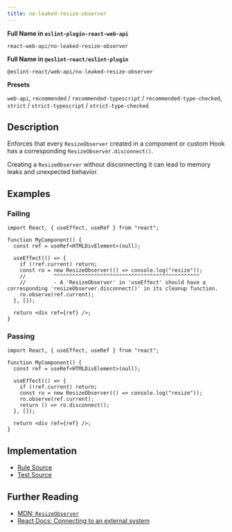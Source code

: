 ```yaml
---
title: no-leaked-resize-observer
---
```


**Full Name in `eslint-plugin-react-web-api`**

```plain copy
react-web-api/no-leaked-resize-observer
```

**Full Name in `@eslint-react/eslint-plugin`**

```plain copy
@eslint-react/web-api/no-leaked-resize-observer
```

**Presets**

`web-api`, `recommended` / `recommended-typescript` / `recommended-type-checked`, `strict` / `strict-typescript` / `strict-type-checked`

## Description

Enforces that every `ResizeObserver` created in a component or custom Hook has a corresponding `ResizeObserver.disconnect()`.

Creating a `ResizeObserver` without disconnecting it can lead to memory leaks and unexpected behavior.

## Examples

### Failing

```tsx
import React, { useEffect, useRef } from "react";

function MyComponent() {
  const ref = useRef<HTMLDivElement>(null);

  useEffect(() => {
    if (!ref.current) return;
    const ro = new ResizeObserver(() => console.log("resize"));
    //         ^^^^^^^^^^^^^^^^^^^^^^^^^^^^^^^^^^^^^^^^^^^^^^^
    //         - A 'ResizeObserver' in 'useEffect' should have a corresponding 'resizeObserver.disconnect()' in its cleanup function.
    ro.observe(ref.current);
  }, []);

  return <div ref={ref} />;
}
```

### Passing

```tsx
import React, { useEffect, useRef } from "react";

function MyComponent() {
  const ref = useRef<HTMLDivElement>(null);

  useEffect(() => {
    if (!ref.current) return;
    const ro = new ResizeObserver(() => console.log("resize"));
    ro.observe(ref.current);
    return () => ro.disconnect();
  }, []);

  return <div ref={ref} />;
}
```

## Implementation

- [Rule Source](https://github.com/Rel1cx/eslint-react/tree/main/packages/plugins/eslint-plugin-react-web-api/src/rules/no-leaked-resize-observer.ts)
- [Test Source](https://github.com/Rel1cx/eslint-react/tree/main/packages/plugins/eslint-plugin-react-web-api/src/rules/no-leaked-resize-observer.spec.ts)

## Further Reading

- [MDN: `ResizeObserver`](https://developer.mozilla.org/en-US/docs/Web/API/ResizeObserver)
- [React Docs: Connecting to an external system](https://react.dev/reference/react/useEffect#connecting-to-an-external-system)

